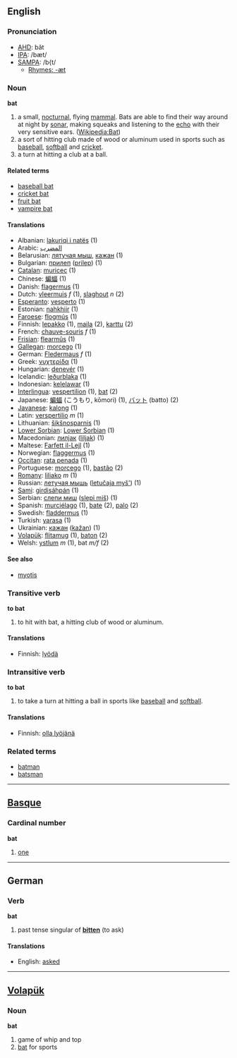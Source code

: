 ==English==

===Pronunciation===
*[[w:AHD|AHD]]: băt
*[[w:IPA|IPA]]: /bæt/
*[[w:SAMPA|SAMPA]]: /b{t/
**[[Rhymes:English:-æt|Rhymes: -æt]]

=== Noun ===
'''bat'''

# a small, [[nocturnal]], flying [[mammal]]. Bats are able to find their way around at night by [[sonar]], making squeaks and listening to the [[echo]] with their very sensitive ears.  ([[en:bat|Wikipedia:Bat]])
# a sort of hitting club made of wood or aluminum used in sports such as [[baseball]], [[softball]] and [[cricket]].
# a turn at hitting a club at a ball.

====Related terms====
*[[baseball bat]]
*[[cricket bat]]
*[[fruit bat]]
*[[vampire bat]]

==== Translations ====
*Albanian: [[lakuriqi i natës]] (1)
*Arabic: [[المضرب]]
*Belarusian: [[лятучая мыш]], [[кажан]] (1)
*Bulgarian: [[прилеп]] ([[prilep]]) (1)
*[[Catalan]]: [[muricec]] (1)
*Chinese: [[蝙蝠]] (1)
*Danish: [[flagermus]] (1)
*Dutch: [[vleermuis]] ''f'' (1), [[slaghout]] ''n'' (2)
*[[Esperanto]]: [[vesperto]] (1)
*Estonian: [[nahkhiir]] (1)
*[[Faroese]]: [[flogmús]] (1)
*Finnish: [[lepakko]] (1), [[maila]] (2), [[karttu]] (2)
*French: [[chauve-souris]] ''f'' (1)
*[[Frisian]]: [[flearmûs]] (1)
*[[Gallegan]]: [[morcego]] (1)
*German: [[Fledermaus]] ''f'' (1)
*Greek: [[νυχτερίδα]] '' '' (1)
*Hungarian: [[denevér]] (1)
*Icelandic: [[leðurblaka]] (1)
*Indonesian: [[kelelawar]] (1)
*[[Interlingua]]: [[vespertilion]] (1), [[bat]] (2)
*Japanese: [[蝙蝠]] (こうもり, kōmori) (1), [[バット]] (batto) (2)
*[[Javanese]]: [[kalong]] (1)
*Latin: [[verspertilio]] ''m'' (1)
*Lithuanian: [[šikšnosparnis]] (1)
*[[Lower Sorbian]]: [[Lower Sorbian]] (1)
*Macedonian: [[лилjак]] ([[liljak]]) (1)
*Maltese: [[Farfett il-Lejl]] (1)
*Norwegian: [[flaggermus]] (1)
*[[Occitan]]: [[rata penada]] (1)
*Portuguese: [[morcego]] (1), [[bastão]] (2)
*[[Romany]]: [[liliako]] ''m'' (1)
*Russian: [[летучая мышь]] ([[letučaja myš']]) '' '' (1)
*[[Sami]]: [[girdisáhpán]] (1)
*Serbian: [[слепи миш]] ([[slepi miš]]) (1)
*Spanish: [[murciélago]] (1), [[bate]] (2), [[palo]] (2)
*Swedish: [[fladdermus]] (1)
*Turkish: [[yarasa]] (1)
*Ukrainian: [[кажан]] ([[kažan]]) (1)
*[[Volapük]]: [[flitamug]] (1), [[baton]] (2)
*Welsh: [[ystlum]] ''m'' (1), bat ''m/f'' (2)

====See also====
*[[myotis]]

=== Transitive verb ===
'''to bat'''

# to hit with bat, a hitting club of wood or aluminum.

==== Translations ====
*Finnish: [[lyödä]]

=== Intransitive verb ===
'''to bat'''

# to take a turn at hitting a ball in sports like [[baseball]] and [[softball]].

==== Translations ====
*Finnish: [[olla lyöjänä]]

===Related terms===
*[[batman]]
*[[batsman]]

----

==[[Basque]]==

=== Cardinal number ===
'''bat'''

# [[one]]

----

==German==
===Verb===
'''bat'''

#past tense singular of '''[[bitten]]''' (to ask)

==== Translations ====
*English: [[asked]]

----

==[[Volapük]]==

=== Noun === 
'''bat'''

# game of whip and top
# [[bat]] for sports
